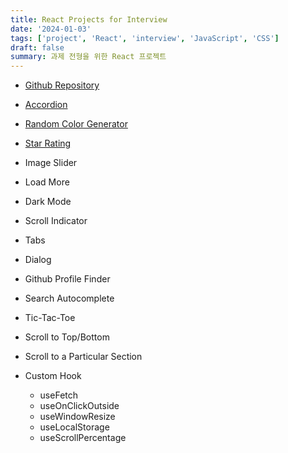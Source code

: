 ```yaml
---
title: React Projects for Interview
date: '2024-01-03'
tags: ['project', 'React', 'interview', 'JavaScript', 'CSS']
draft: false
summary: 과제 전형을 위한 React 프로젝트
---
```


- [Github Repository](https://github.com/Valentin1495/React-Projects-for-Interview)

- [Accordion](/blog/projects/React-Projects-for-Interview/accordion)
- [Random Color Generator](/blog/projects/React-Projects-for-Interview/random-color-generator)
- [Star Rating](/blog/projects/React-Projects-for-Interview/star-rating)
- Image Slider
- Load More
- Dark Mode
- Scroll Indicator
- Tabs
- Dialog
- Github Profile Finder
- Search Autocomplete
- Tic-Tac-Toe
- Scroll to Top/Bottom
- Scroll to a Particular Section
- Custom Hook
  - useFetch
  - useOnClickOutside
  - useWindowResize
  - useLocalStorage
  - useScrollPercentage

